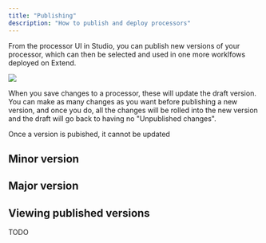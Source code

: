 ```yaml
---
title: "Publishing"
description: "How to publish and deploy processors"
---
```


From the processor UI in Studio, you can publish new versions of your processor, which can then be selected and used in one more worklfows deployed on Extend.

![](/images/studio/extractor_publish.png)

When you save changes to a processor, these will update the draft version. You can make as many changes as you want
before publishing a new version, and once you do, all the changes will be rolled into the new version and the draft will go back
to having no "Unpublished changes".

Once a version is pubished, it cannot be updated

## Minor version

## Major version

## Viewing published versions

TODO
